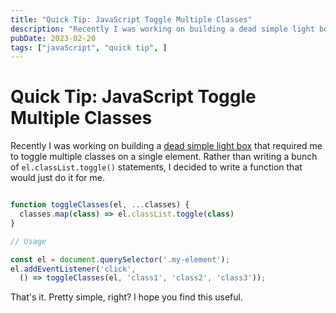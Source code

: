 ```yaml
---
title: "Quick Tip: JavaScript Toggle Multiple Classes"
description: "Recently I was working on building a dead simple light box that required me to toggle multiple classes on a single element. Rather than writing a bunch of toggle statements for each class, I decided to write a function that would just do it for me."
pubDate: 2023-02-20
tags: ["javaScript", "quick tip", ]
---
```


# Quick Tip: JavaScript Toggle Multiple Classes

Recently I was working on building a [dead simple light box](https://codepen.io/JaredsPens/pen/oNPbZXx?editors=1010) that required me to toggle multiple classes on a single element. Rather than writing a bunch of `el.classList.toggle()` statements, I decided to write a function that would just do it for me.

```js

function toggleClasses(el, ...classes) {
  classes.map(class) => el.classList.toggle(class)
}

// Usage

const el = document.querySelector('.my-element');
el.addEventListener('click',
  () => toggleClasses(el, 'class1', 'class2', 'class3'));

```

That's it. Pretty simple, right? I hope you find this useful.
